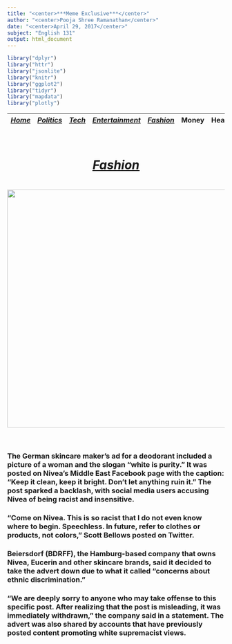 ```yaml
---
title: "<center>***Meme Exclusive***</center>"
author: "<center>Pooja Shree Ramanathan</center>"
date: "<center>April 29, 2017</center>"
subject: "English 131"
output: html_document
---
```




```r
library("dplyr")
library("httr")
library("jsonlite")
library("knitr")
library("ggplot2")
library("tidyr")
library("mapdata")
library("plotly")
```

 |[*Home*](other/index.html) | [*Politics*](other/politics.html) | [*Tech*](other/tech.html) | [*Entertainment*](other/enter.html)| [*Fashion*](other/fashion.html) | Money | Health | Travel | Sports | U.S. | World |  |
 |-------|------------|--------|----------------|-----------|----|----|-----|----|-----|-----|
 
<center><h1> <u><u><br>***<u>Fashion</u>***</u></u> <h1>

[<img src="other/fashion.png" style="width: 550px;">](http://money.cnn.com/2017/04/05/news/companies/nivea-white-is-purity-racist-ad/index.html?iid=surge-stack-dom) <br><br></center> 

### The German skincare maker's ad for a deodorant included a picture of a woman and the slogan "white is purity." It was posted on Nivea's Middle East Facebook page with the caption: "Keep it clean, keep it bright. Don't let anything ruin it." The post sparked a backlash, with social media users accusing Nivea of being racist and insensitive.

### "Come on Nivea. This is so racist that I do not even know where to begin. Speechless. In future, refer to clothes or products, not colors," Scott Bellows posted on Twitter.

### Beiersdorf (BDRFF), the Hamburg-based company that owns Nivea, Eucerin and other skincare brands, said it decided to take the advert down due to what it called "concerns about ethnic discrimination."

### "We are deeply sorry to anyone who may take offense to this specific post. After realizing that the post is misleading, it was immediately withdrawn," the company said in a statement. The advert was also shared by accounts that have previously posted content promoting white supremacist views.